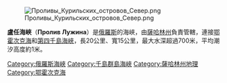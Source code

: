 {{coord|50|13|N|155|07|E|display=title}}
[[Image:Проливы_Курильских_островов_Север.png|thumb]]

'''盧任海峽'''（'''Пролив Лужина'''）是[[俄羅斯|俄羅斯]]的海峽，由[[薩哈林州|薩哈林州]]負責管轄，連接[[鄂霍次克海|鄂霍次克海]]和[[第四千島海峽|第四千島海峽]]，長20公里、寬15公里，最大水深超過700米，平均潮汐高度約1米。

{{Russia-geo-stub}}
{{DEFAULTSORT:Пролив Лужина}}
[[Category:俄羅斯海峽|Category:俄羅斯海峽]]
[[Category:千島群島海峽|Category:千島群島海峽]]
[[Category:薩哈林州地理|Category:薩哈林州地理]]
[[Category:鄂霍次克海|Category:鄂霍次克海]]